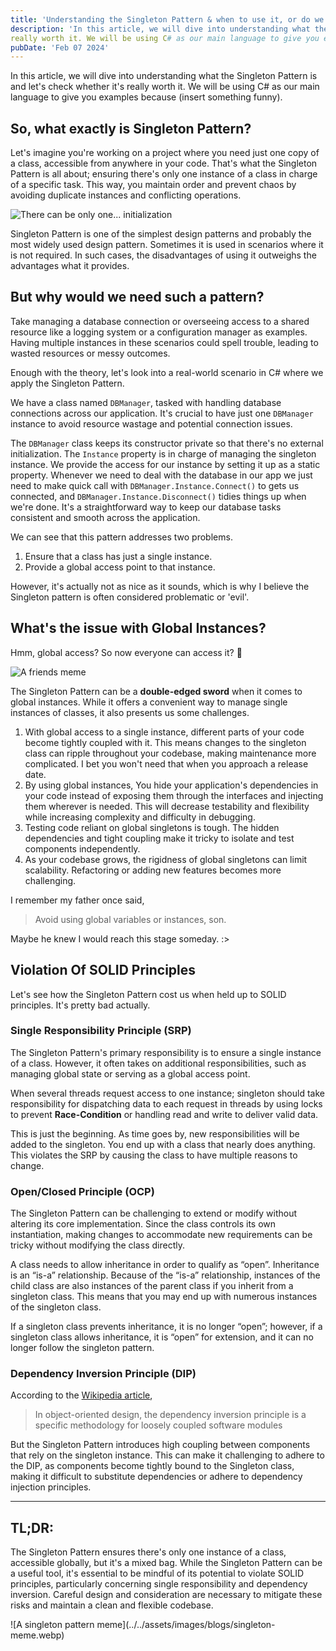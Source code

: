 ```yaml
---
title: 'Understanding the Singleton Pattern & when to use it, or do we really need to?'
description: 'In this article, we will dive into understanding what the Singleton Pattern is and let\'s check whether it\'s
really worth it. We will be using C# as our main language to give you examples because (insert something funny).'
pubDate: 'Feb 07 2024'
---
```


 
In this article, we will dive into understanding what the Singleton Pattern is and let's check whether it's
really worth it. We will be using C# as our main language to give you examples because (insert something funny).

## So, what exactly is Singleton Pattern?


Let's imagine you're working on a project where you need just one copy of a class, accessible from anywhere in
your code. That's what the Singleton Pattern is all about; ensuring there's only one instance of a class in
charge of a specific task. This way, you maintain order and prevent chaos by avoiding duplicate instances and
conflicting operations.


![There can be only one... initialization](../../assets/images/blogs/singleton-meme-some-hero.webp) 
   
Singleton Pattern is one of the simplest design patterns and probably the most widely used design pattern.
Sometimes it is used in scenarios where it is not required. In such cases, the disadvantages of using it
outweighs the advantages what it provides.

## But why would we need such a pattern?


Take managing a database connection or overseeing access to a shared resource like a logging system or a
configuration manager as examples. Having multiple instances in these scenarios could spell trouble, leading to
wasted resources or messy outcomes.


Enough with the theory, let's look into a real-world scenario in C# where we apply the Singleton Pattern.

  
We have a class named `DBManager`, tasked with handling database connections across our application.
It's crucial to have just one `DBManager` instance to avoid resource wastage and potential connection
issues.

  <script src="https://gist.github.com/LasithaPrabodha/81c2833179f608ba695a04de13499418.js"></script>

The `DBManager` class keeps its constructor private so that there's no external initialization. The
`Instance` property is in charge of managing the singleton instance. We provide the access for our instance by setting it
up as a static property. Whenever we need to deal with the database in our app we just need to make quick call
with `DBManager.Instance.Connect()` to gets us connected, and
`DBManager.Instance.Disconnect()` tidies things up when we're done. It's a straightforward way to
keep our database tasks consistent and smooth across the application.


We can see that this pattern addresses two problems.

1. Ensure that a class has just a single instance. 
2. Provide a global access point to that instance. 
 

However, it's actually not as nice as it sounds, which is why I believe the Singleton pattern is often
considered problematic or 'evil'.

## What's the issue with Global Instances?

Hmm, global access? So now everyone can access it? 🤔

![A friends meme](../../assets/images/blogs/singleton-meme-friends.webp) 
 
 The Singleton Pattern can be a <strong>double-edged sword</strong> when it comes to global instances. While it
offers a convenient way to manage single instances of classes, it also presents us some challenges.

 
1. With global access to a single instance, different parts of your code become tightly coupled with it. This
  means changes to the singleton class can ripple throughout your codebase, making maintenance more complicated.
  I bet you won't need that when you approach a release date.
2. By using global instances, You hide your application's dependencies in your code instead of exposing them
  through the interfaces and injecting them wherever is needed. This will decrease testability and flexibility
  while increasing complexity and difficulty in debugging.
3. Testing code reliant on global singletons is tough. The hidden dependencies and tight coupling make it tricky
  to isolate and test components independently.
4. As your codebase grows, the rigidness of global singletons can limit scalability. Refactoring or adding new
  features becomes more challenging.

I remember my father once said,

> Avoid using global variables or instances, son. 

Maybe he knew I would reach this stage someday. :>

## Violation Of SOLID Principles

Let's see how the Singleton Pattern cost us when held up to SOLID principles. It's pretty bad actually.

### Single Responsibility Principle (SRP)


The Singleton Pattern's primary responsibility is to ensure a single instance of a class. However, it often
takes on additional responsibilities, such as managing global state or serving as a global access point.

     
When several threads request access to one instance; singleton should take responsibility for dispatching data
to each request in threads by using locks to prevent <strong>Race-Condition</strong> or handling read and write
to deliver valid data.

     
This is just the beginning. As time goes by, new responsibilities will be added to the singleton. You end up
with a class that nearly does anything. This violates the SRP by causing the class to have multiple reasons to
change.


### Open/Closed Principle (OCP)


The Singleton Pattern can be challenging to extend or modify without altering its core implementation. Since the
class controls its own instantiation, making changes to accommodate new requirements can be tricky without
modifying the class directly.

      
A class needs to allow inheritance in order to qualify as “open”. Inheritance is an “is-a” relationship. Because
of the “is-a” relationship, instances of the child class are also instances of the parent class if you inherit
from a singleton class. This means that you may end up with numerous instances of the singleton class.

      
If a singleton class prevents inheritance, it is no longer “open”; however, if a singleton class allows
inheritance, it is “open” for extension, and it can no longer follow the singleton pattern.

### Dependency Inversion Principle (DIP)
 
According to the <a href="https://en.wikipedia.org/wiki/Dependency_inversion_principle" target="_blank"  rel="noreferrer"  >Wikipedia article</a>,


> In object-oriented design, the dependency inversion principle is a specific methodology for loosely coupled software modules
 
 But the Singleton Pattern introduces high coupling between components that rely on the singleton instance. This
can make it challenging to adhere to the DIP, as components become tightly bound to the Singleton class, making
it difficult to substitute dependencies or adhere to dependency injection principles.

 <hr />

## TL;DR:

The Singleton Pattern ensures there's only one instance of a class, accessible globally, but it's a mixed bag.
While the Singleton Pattern can be a useful tool, it's essential to be mindful of its potential to violate SOLID
principles, particularly concerning single responsibility and dependency inversion. Careful design and
consideration are necessary to mitigate these risks and maintain a clean and flexible codebase.


<WideImage>
![A singleton pattern meme](../../assets/images/blogs/singleton-meme.webp) 
</WideImage> 
